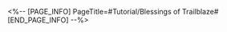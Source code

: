 <%-- [PAGE_INFO]
PageTitle=#Tutorial/Blessings of Trailblaze#
[END_PAGE_INFO] --%>
{{Tutorial
|sort      = 910301
|title     = Blessings of Trailblaze
|subtitle  = 
|type      = Simulated Universe
|about     = 
|image1    = Tutorial Blessings of Trailblaze 1.png{{subst:void|<!--$UPLOAD:<<SpriteOutput/TutorialPic/TutorialPage_910301.png>-<Tutorial Blessings of Trailblaze 1.png>-<Tutorial Files>>-->}}
|text1     = After completing at least one domain in the Simulated Universe in the last Cycle, you can select one {{Color|h|nobold=1|Blessing of Trailblaze}} to enhance your own team upon re-entry into the Simulated Universe.
}}